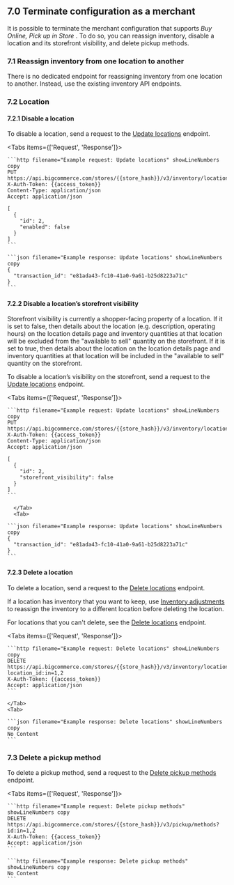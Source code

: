 

## 7.0 Terminate configuration as a merchant

It is possible to terminate the merchant configuration that supports _Buy Online, Pick up in Store_ . 
To do so, you can reassign inventory, disable a location and its storefront visibility, and delete pickup methods.

### 7.1 Reassign inventory from one location to another
There is no dedicated endpoint for reassigning inventory from one location to another. Instead, use the existing inventory API endpoints.

### 7.2 Location

#### 7.2.1 Disable a location

To disable a location, send a request to the [Update locations](/docs/rest-management/locations#update-locations) endpoint.

<Tabs items={['Request', 'Response']}>
  <Tab>

    ```http filename="Example request: Update locations" showLineNumbers copy
    PUT https://api.bigcommerce.com/stores/{{store_hash}}/v3/inventory/locations
    X-Auth-Token: {{access_token}}
    Content-Type: application/json
    Accept: application/json

    [
      {
        "id": 2,
        "enabled": false
      }
    ]
    ```

  </Tab>
  <Tab>

    ```json filename="Example response: Update locations" showLineNumbers copy
    {
      "transaction_id": "e81ada43-fc10-41a0-9a61-b25d8223a71c"
    }
    ```

  </Tab>
</Tabs>

#### 7.2.2 Disable a location’s storefront visibility

Storefront visibility is currently a shopper-facing property of a location. 
If it is set to false, then details about the location (e.g. description, operating hours) on the location details page and inventory quantities at that location will be excluded from the "available to sell" quantity on the storefront.
If it is set to true, then details about the location on the location details page and inventory quantities at that location will be included in the "available to sell" quantity on the storefront.

To disable a location’s visibility on the storefront, send a request to the [Update locations](/docs/rest-management/locations#update-locations) endpoint.

<Tabs items={['Request', 'Response']}>
  <Tab>

    ```http filename="Example request: Update locations" showLineNumbers copy
    PUT https://api.bigcommerce.com/stores/{{store_hash}}/v3/inventory/locations
    X-Auth-Token: {{access_token}}
    Content-Type: application/json
    Accept: application/json

    [
      {
        "id": 2,
        "storefront_visibility": false
      }
    ]
    ```

      </Tab>
      <Tab>

    ```json filename="Example response: Update locations" showLineNumbers copy
    {
      "transaction_id": "e81ada43-fc10-41a0-9a61-b25d8223a71c"
    }
    ```

  </Tab>
</Tabs>

#### 7.2.3 Delete a location

To delete a location, send a request to the [Delete locations](/docs/rest-management/locations#delete-locations) endpoint.

If a location has inventory that you want to keep, use [Inventory adjustments](/docs/rest-management/inventory/adjustments) to reassign the inventory to a different location before deleting the location.

For locations that you can't delete, see the [Delete locations](/docs/rest-management/locations#delete-locations) endpoint.

<Tabs items={['Request', 'Response']}>
  <Tab>

    ```http filename="Example request: Delete locations" showLineNumbers copy
    DELETE https://api.bigcommerce.com/stores/{{store_hash}}/v3/inventory/locations?location_id:in=1,2
    X-Auth-Token: {{access_token}}
    Accept: application/json
    ```

    </Tab>
    <Tab>

    ```json filename="Example response: Delete locations" showLineNumbers copy
    No Content
    ```

  </Tab>
</Tabs>

### 7.3 Delete a pickup method

To delete a pickup method, send a request to the [Delete pickup methods](/docs/rest-management/pickup-methods#delete-pickup-methods) endpoint.

<Tabs items={['Request', 'Response']}>
  <Tab>

    ```http filename="Example request: Delete pickup methods" showLineNumbers copy
    DELETE https://api.bigcommerce.com/stores/{{store_hash}}/v3/pickup/methods?id:in=1,2
    X-Auth-Token: {{access_token}}
    Accept: application/json
    ```

  </Tab>
  <Tab>

    ```http filename="Example response: Delete pickup methods" showLineNumbers copy
    No Content
    ```

  </Tab>
</Tabs>
